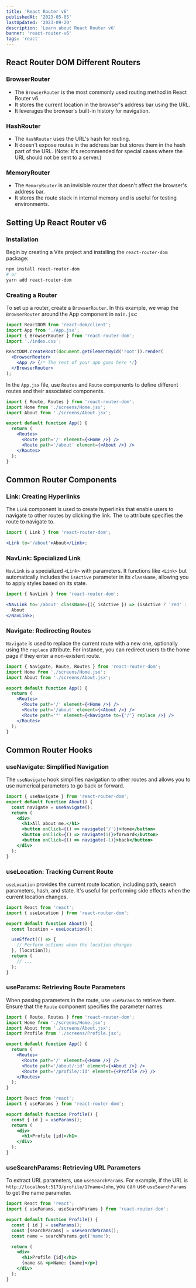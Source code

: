 ```yaml
---
title: 'React Router v6'
publishedAt: '2023-05-05'
lastUpdated: '2023-09-20'
description: 'Learn about React Router v6'
banner: 'react-router-v6'
tags: 'react'
---
```


## React Router DOM Different Routers

### BrowserRouter

- The `BrowserRouter` is the most commonly used routing method in React Router v6.
- It stores the current location in the browser's address bar using the URL.
- It leverages the browser's built-in history for navigation.

### HashRouter

- The `HashRouter` uses the URL's hash for routing.
- It doesn't expose routes in the address bar but stores them in the hash part of the URL.
  (Note: It's recommended for special cases where the URL should not be sent to a server.)

### MemoryRouter

- The `MemoryRouter` is an invisible router that doesn't affect the browser's address bar.
- It stores the route stack in internal memory and is useful for testing environments.

## Setting Up React Router v6

### Installation

Begin by creating a Vite project and installing the `react-router-dom` package:

```bash
npm install react-router-dom
# or
yarn add react-router-dom
```

### Creating a Router

To set up a router, create a `BrowserRouter`. In this example, we wrap the `BrowserRouter` around the App component in `main.jsx`:

```jsx title="main.jsx"
import ReactDOM from 'react-dom/client';
import App from './App.jsx';
import { BrowserRouter } from 'react-router-dom';
import './index.css';

ReactDOM.createRoot(document.getElementById('root')).render(
  <BrowserRouter>
    <App /> {/* The rest of your app goes here */}
  </BrowserRouter>
);
```

In the `App.jsx` file, use `Routes` and `Route` components to define different routes and their associated components.

```jsx title="App.jsx"
import { Route, Routes } from 'react-router-dom';
import Home from './screens/Home.jsx';
import About from './screens/About.jsx';

export default function App() {
  return (
    <Routes>
      <Route path='/' element={<Home />} />
      <Route path='/about' element={<About />} />
    </Routes>
  );
}
```

## Common Router Components

### Link: Creating Hyperlinks

The `Link` component is used to create hyperlinks that enable users to navigate to other routes by clicking the link. The `to` attribute specifies the route to navigate to.

```jsx
import { Link } from 'react-router-dom';

<Link to='/about'>About</Link>;
```

### NavLink: Specialized Link

`NavLink` is a specialized `<Link>` with parameters. It functions like `<Link>` but automatically includes the `isActive` parameter in its `className`, allowing you to apply styles based on its state.

```jsx
import { NavLink } from 'react-router-dom';

<NavLink to='/about' className={({ isActive }) => (isActive ? 'red' : 'blue')}>
  About
</NavLink>;
```

### Navigate: Redirecting Routes

`Navigate` is used to replace the current route with a new one, optionally using the `replace` attribute. For instance, you can redirect users to the home page if they enter a non-existent route.

```jsx
import { Navigate, Route, Routes } from 'react-router-dom';
import Home from './screens/Home.jsx';
import About from './screens/About.jsx';

export default function App() {
  return (
    <Routes>
      <Route path='/' element={<Home />} />
      <Route path='/about' element={<About />} />
      <Route path='*' element={<Navigate to={'/'} replace />} />
    </Routes>
  );
}
```

## Common Router Hooks

### useNavigate: Simplified Navigation

The `useNavigate` hook simplifies navigation to other routes and allows you to use numerical parameters to go back or forward.

```jsx
import { useNavigate } from 'react-router-dom';
export default function About() {
  const navigate = useNavigate();
  return (
    <div>
      <h1>All about me.</h1>
      <button onClick={() => navigate('/')}>Home</button>
      <button onClick={() => navigate(1)}>forward</button>
      <button onClick={() => navigate(-1)}>back</button>
    </div>
  );
}
```

### useLocation: Tracking Current Route

`useLocation` provides the current route location, including path, search parameters, hash, and state. It's useful for performing side effects when the current location changes.

```jsx
import React from 'react';
import { useLocation } from 'react-router-dom';

export default function About() {
  const location = useLocation();

  useEffect(() => {
    // Perform actions when the location changes
  }, [location]);
  return (
    // ...
  );
}
```

### useParams: Retrieving Route Parameters

When passing parameters in the route, use `useParams` to retrieve them. Ensure that the `Route` component specifies the parameter names.

```jsx title="App.jsx"
import { Route, Routes } from 'react-router-dom';
import Home from './screens/Home.jsx';
import About from './screens/About.jsx';
import Profile from './screens/Profile.jsx';

export default function App() {
  return (
    <Routes>
      <Route path='/' element={<Home />} />
      <Route path='/about/:id' element={<About />} />
      <Route path='/profile/:id' element={<Profile />} />
    </Routes>
  );
}
```

```jsx title="Profile.jsx"
import React from 'react';
import { useParams } from 'react-router-dom';

export default function Profile() {
  const { id } = useParams();
  return (
    <div>
      <h1>Profile {id}</h1>
    </div>
  );
}
```

### useSearchParams: Retrieving URL Parameters

To extract URL parameters, use `useSearchParams`. For example, if the URL is `http://localhost:5173/profile/1?name=John`, you can use `useSearchParams` to get the name parameter.

```jsx title="Profile.jsx"
import React from 'react';
import { useParams, useSearchParams } from 'react-router-dom';

export default function Profile() {
  const { id } = useParams();
  const [searchParams] = useSearchParams();
  const name = searchParams.get('name');

  return (
    <div>
      <h1>Profile {id}</h1>
      {name && <p>Name: {name}</p>}
    </div>
  );
}
```
